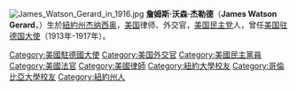{{Unreferenced|time=2021-01-26T05:46:59+00:00}}
{{Infobox officeholder 
| image            = JamesWGerard.jpg 
| caption          = Gerard in 1916 
| order            = 第七任
| ambassador_from  = 美國
| country          = 德國
| term_start       = 1913年10月29日 
| term_end         = 1917年2月5日
| president        = [[伍德罗·威尔逊|伍德罗·威尔逊]] 
| predecessor      = {{le|約翰·G·A·利甚曼|John G. A. Leishman}} 
| successor        = {{le|埃利斯·洛林·德雷塞爾|Ellis Loring Dresel}} (Acting, 1921)
| education        = [[哥伦比亚大学|哥伦比亚大学]] ([[Bachelor_of_Arts|A.B.]], [[Master_of_Arts|A.M.]])<br/> [[纽约法学院|纽约法学院]] ([[LL.B.|LL.B.]])
| birth_name       = James Watson Gerard 
| birth_date       = {{Birth date|1867|08|25}} 
| birth_place      = [[紐約州|紐約州]]{{le|傑納西奧|Geneseo (village), New York}} 
| death_date       = {{Death date and age|1951|9|6|1867|8|25}} 
| death_place      = 紐約州[[南安普敦_(紐約州)|南安普敦 (紐約州)]] 
| nickname         = 
| allegiance       = {{flag|United States}}
| branch           = {{army|United States}} <br/>{{le|紐約國民警衛隊|New York National Guard}}
| serviceyears     = 1892-1904
| rank             = [[少校|少校]]
| unit             = 1st Brigade
| commands         = 
| battles          = [[美西战争|美西战争]]
| mawards          =  <!-- for military awards - appears as "Awards" if |awards= is not set -->
}}
[[File:James_Watson_Gerard_in_1916.jpg|thumb]]
'''詹姆斯·沃森·杰勒德'''（'''James Watson Gerard'''，{{bd|1867年|8月25日|1951年|9月6日|catIdx=Gerard}}）生於[[紐約州|紐約州]][[杰纳西奥_(纽约州)|杰纳西奥]]，[[美国|美国]]律师、外交官，[[美国民主党|美国民主党]]人，曾任[[美国驻德国大使|美国驻德国大使]]（1913年-1917年）。

{{Authority control}}
{{US-poli-bio-stub}}
{{DEFAULTSORT:Gerard, James W.}}
[[Category:美國駐德國大使|Category:美國駐德國大使]]
[[Category:美国外交官|Category:美国外交官]]
[[Category:美國民主黨員|Category:美國民主黨員]]
[[Category:美國法官|Category:美國法官]]
[[Category:美國律師|Category:美國律師]]
[[Category:紐約大學校友|Category:紐約大學校友]]
[[Category:哥倫比亞大學校友|Category:哥倫比亞大學校友]]
[[Category:紐約州人|Category:紐約州人]]